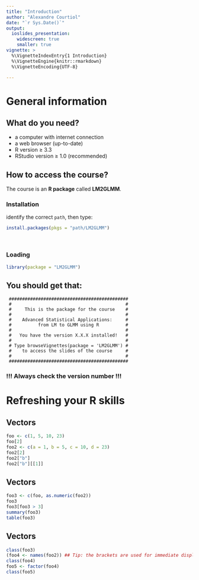 ```yaml
---
title: "Introduction"
author: "Alexandre Courtiol"
date: "`r Sys.Date()`"
output:
  ioslides_presentation:
    widescreen: true
    smaller: true
vignette: >
  %\VignetteIndexEntry{1 Introduction}
  %\VignetteEngine{knitr::rmarkdown}
  %\VignetteEncoding{UTF-8}

---
```

# General information

## What do you need?
* a computer with internet connection
* a web browser (up-to-date)
* R version $\geq$ 3.3
* RStudio version $\geq$ 1.0 (recommended)

## How to access the course?

The course is an **R package** called **LM2GLMM**.

### Installation

identify the correct `path`, then type:

```r
install.packages(pkgs = "path/LM2GLMM")
```
<br>

### Loading

```r
library(package = "LM2GLMM")
```


## You should get that:

```
 #############################################
 #                                           #
 #     This is the package for the course    #
 #                                           #
 #    Advanced Statistical Applications:     #
 #          from LM to GLMM using R          #
 #                                           #
 #   You have the version X.X.X installed!   #
 #                                           #
 # Type browseVignettes(package = 'LM2GLMM') #
 #    to access the slides of the course     #
 #                                           #
 #############################################
```

### !!! Always check the version number !!!

# Refreshing your R skills

## Vectors

```r
foo <- c(1, 5, 10, 23)
foo[2]
foo2 <- c(a = 1, b = 5, c = 10, d = 23)
foo2[2]
foo2["b"]
foo2["b"][[1]]
```

## Vectors

```r
foo3 <- c(foo, as.numeric(foo2))
foo3
foo3[foo3 > 3]
summary(foo3)
table(foo3)
```

## Vectors

```r
class(foo3)
(foo4 <- names(foo2)) ## Tip: the brackets are used for immediate display
class(foo4)
foo5 <- factor(foo4)
class(foo5)
```

